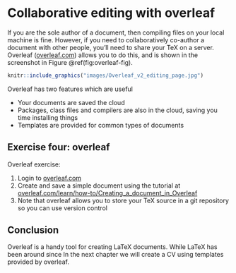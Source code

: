 # Collaborative editing with overleaf {#overleaf}

If you are the sole author of a document, then compiling files on your local machine is fine. However, if you need to collaboratively co-author a document with other people, you'll need to share your TeX on a server. Overleaf ([overleaf.com](https://www.overleaf.com/)) allows you to do this, and is shown in the screenshot in Figure \@ref(fig:overleaf-fig).

```r
knitr::include_graphics("images/Overleaf_v2_editing_page.jpg")
```

Overleaf has two features which are useful

* Your documents are saved the cloud
* Packages, class files and compilers are also in the cloud, saving you time installing things
* Templates are provided for common types of documents


## Exercise four: overleaf

Overleaf exercise:

1. Login to [overleaf.com](https://www.overleaf.com/)  
1. Create and save a simple document using the tutorial at [overleaf.com/learn/how-to/Creating_a_document_in_Overleaf](https://www.overleaf.com/learn/how-to/Creating_a_document_in_Overleaf)  
1. Note that overleaf allows  you to store your TeX source in a git repository so you can use version control

## Conclusion

Overleaf is a handy tool for creating LaTeX documents. While LaTeX has been around since In the next chapter we will create a CV using templates provided by overleaf.
